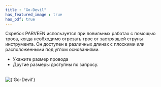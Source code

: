 ```yaml
---
title : "Go-Devil"
has_featured_image : true
has_pdf: true
---
```


Скребок PARVEEN используется при ловильных работах с помощью троса, когда необходимо отрезать трос от застрявшей струны инструмента. Он доступен в различных длинах с плоскими или расположенными под углом основаниями.

* Укажите размер провода
* Другие размеры доступны по запросу.

<br />
<Image src={image} alt={'Go-Devil'} />